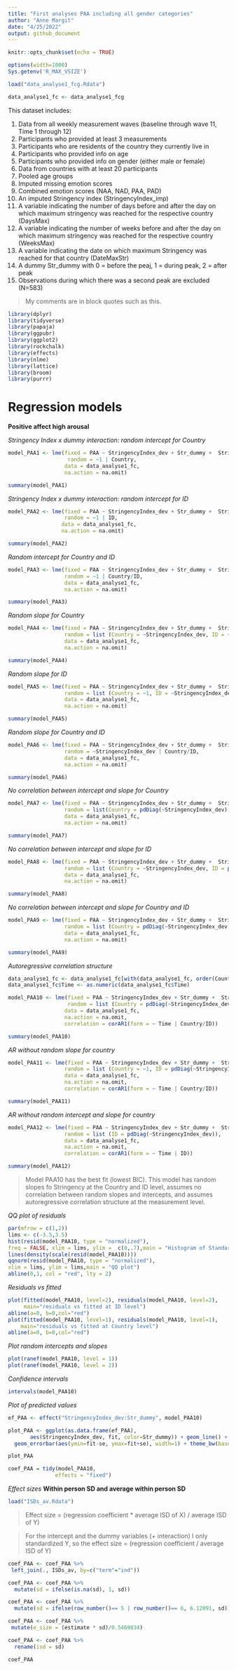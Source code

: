 ```yaml
---
title: "First analyses PAA including all gender categories"
author: "Anne Margit"
date: "4/25/2022"
output: github_document
---
```


```r
knitr::opts_chunk$set(echo = TRUE)
```

```r
options(width=1000)
Sys.getenv('R_MAX_VSIZE')
```

```r
load("data_analyse1_fcg.Rdata")

data_analyse1_fc <- data_analyse1_fcg
```

This dataset includes:

1. Data from all weekly measurement waves (baseline through wave 11, Time 1 through 12) 
2. Participants who provided at least 3 measurements 
3. Participants who are residents of the country they currently live in
4. Participants who provided info on age
5. Participants who provided info on gender (either male or female)
6. Data from countries with at least 20 participants
7. Pooled age groups
8. Imputed missing emotion scores
9. Combined emotion scores (NAA, NAD, PAA, PAD)
10. An imputed Stringency index (StringencyIndex_imp) 
11. A variable indicating the number of days before and after the day on which maximum stringency was reached for the respective country (DaysMax)
12. A variable indicating the number of weeks before and after the day on which maximum stringency was reached for the respective country (WeeksMax)
13. A variable indicating the date on which maximum Stringency was reached for that country (DateMaxStr)
14. A dummy Str_dummy with 0 = before the peaj, 1 = during peak, 2 = after peak
15. Observations during which there was a second peak are excluded (N=583) 

> My comments are in block quotes such as this. 

```r
library(dplyr)
library(tidyverse)
library(papaja)
library(ggpubr)
library(ggplot2)
library(rockchalk)
library(effects)
library(nlme)
library(lattice)
library(broom)
library(purrr)
```

# Regression models

**Positive affect high arousal**

*Stringency Index x dummy interaction: random intercept for Country*
```r
model_PAA1 <- lme(fixed = PAA ~ StringencyIndex_dev + Str_dummy +  StringencyIndex_dev*Str_dummy,
                   random = ~1 | Country, 
                  data = data_analyse1_fc, 
                  na.action = na.omit)

summary(model_PAA1)
```

*Stringency Index x dummy interaction: random intercept for ID*
```r
model_PAA2 <- lme(fixed = PAA ~ StringencyIndex_dev + Str_dummy +  StringencyIndex_dev*Str_dummy,
                  random = ~1 | ID, 
                 data = data_analyse1_fc, 
                 na.action = na.omit)

summary(model_PAA2)
```

*Random intercept for Country and ID*
```r
model_PAA3 <- lme(fixed = PAA ~ StringencyIndex_dev + Str_dummy +  StringencyIndex_dev*Str_dummy,
                  random = ~1 | Country/ID, 
                  data = data_analyse1_fc, 
                  na.action = na.omit)

summary(model_PAA3)
```

*Random slope for Country*
```r
model_PAA4 <- lme(fixed = PAA ~ StringencyIndex_dev + Str_dummy +  StringencyIndex_dev*Str_dummy,
                  random = list (Country = ~StringencyIndex_dev, ID = ~1), 
                  data = data_analyse1_fc, 
                  na.action = na.omit)

summary(model_PAA4)
```

*Random slope for ID*
```r
model_PAA5 <- lme(fixed = PAA ~ StringencyIndex_dev + Str_dummy +  StringencyIndex_dev*Str_dummy,
                  random = list (Country = ~1, ID = ~StringencyIndex_dev), 
                  data = data_analyse1_fc, 
                  na.action = na.omit)

summary(model_PAA5)
```

*Random slope for Country and ID*
```r
model_PAA6 <- lme(fixed = PAA ~ StringencyIndex_dev + Str_dummy +  StringencyIndex_dev*Str_dummy,
                  random = ~StringencyIndex_dev | Country/ID, 
                  data = data_analyse1_fc, 
                  na.action = na.omit)

summary(model_PAA6)
```

*No correlation between intercept and slope for Country*
```r
model_PAA7 <- lme(fixed = PAA ~ StringencyIndex_dev + Str_dummy +  StringencyIndex_dev*Str_dummy,
                  random = list(Country = pdDiag(~StringencyIndex_dev), ID = ~StringencyIndex_dev), 
                  data = data_analyse1_fc, 
                  na.action = na.omit)

summary(model_PAA7)
```

*No correlation between intercept and slope for ID*
```r
model_PAA8 <- lme(fixed = PAA ~ StringencyIndex_dev + Str_dummy +  StringencyIndex_dev*Str_dummy,
                  random = list (Country = ~StringencyIndex_dev, ID = pdDiag(~StringencyIndex_dev)), 
                  data = data_analyse1_fc, 
                  na.action = na.omit)

summary(model_PAA8)
```

*No correlation between intercept and slope for Country and ID*
```r
model_PAA9 <- lme(fixed = PAA ~ StringencyIndex_dev + Str_dummy +  StringencyIndex_dev*Str_dummy,
                  random = list (Country = pdDiag(~StringencyIndex_dev), ID = pdDiag(~StringencyIndex_dev)),
                  data = data_analyse1_fc, 
                  na.action = na.omit)

summary(model_PAA9)
```

*Autoregressive correlation structure*
```r
data_analyse1_fc <- data_analyse1_fc[with(data_analyse1_fc, order(Country, ID, Time)),]
data_analyse1_fc$Time <- as.numeric(data_analyse1_fc$Time)

model_PAA10 <- lme(fixed = PAA ~ StringencyIndex_dev + Str_dummy +  StringencyIndex_dev*Str_dummy,
                   random = list (Country = pdDiag(~StringencyIndex_dev), ID = pdDiag(~StringencyIndex_dev)),
                  data = data_analyse1_fc, 
                  na.action = na.omit,
                  correlation = corAR1(form = ~ Time | Country/ID))

summary(model_PAA10)
```

*AR without random slope for country*
```r
model_PAA11 <- lme(fixed = PAA ~ StringencyIndex_dev + Str_dummy +  StringencyIndex_dev*Str_dummy,
                  random = list (Country = ~1, ID = pdDiag(~StringencyIndex_dev)), 
                  data = data_analyse1_fc, 
                  na.action = na.omit,
                  correlation = corAR1(form = ~ Time | Country/ID))

summary(model_PAA11)
```

*AR without random intercept and slope for country*
```r
model_PAA12 <- lme(fixed = PAA ~ StringencyIndex_dev + Str_dummy +  StringencyIndex_dev*Str_dummy,
                  random = list (ID = pdDiag(~StringencyIndex_dev)), 
                  data = data_analyse1_fc, 
                  na.action = na.omit,
                  correlation = corAR1(form = ~ Time | ID))

summary(model_PAA12)
```


> Model PAA10 has the best fit (lowest BIC). This model has random slopes fo Stringency at the Country and ID level, assumes no correlation between random slopes and intercepts, and assumes autoregressive correlation structure at the measurement level. 

*QQ plot of residuals*
```r
par(mfrow = c(1,2))
lims <- c(-3.5,3.5)
hist(resid(model_PAA10, type = "normalized"),
freq = FALSE, xlim = lims, ylim =  c(0,.7),main = "Histogram of Standardized Residuals")
lines(density(scale(resid(model_PAA10))))
qqnorm(resid(model_PAA10, type = "normalized"),
xlim = lims, ylim = lims,main = "QQ plot")
abline(0,1, col = "red", lty = 2)
```

*Residuals vs fitted*
```r
plot(fitted(model_PAA10, level=2), residuals(model_PAA10, level=2), 
     main="residuals vs fitted at ID level")
abline(a=0, b=0,col="red")
plot(fitted(model_PAA10, level=1), residuals(model_PAA10, level=1), 
    main="residuals vs fitted at Country level")
abline(a=0, b=0,col="red")
```

*Plot random intercepts and slopes*
```r
plot(ranef(model_PAA10, level = 1))
plot(ranef(model_PAA10, level = 2))
```

*Confidence intervals*
```r
intervals(model_PAA10)
```
*Plot of predicted values*
```r
ef_PAA <- effect("StringencyIndex_dev:Str_dummy", model_PAA10)

plot_PAA <- ggplot(as.data.frame(ef_PAA), 
       aes(StringencyIndex_dev, fit, color=Str_dummy)) + geom_line() + 
  geom_errorbar(aes(ymin=fit-se, ymax=fit+se), width=1) + theme_bw(base_size=12) + scale_color_discrete(name="Maximum stringency", labels = c("Before the peak", "During the peak", "After the peak")) + expand_limits(y=c(1, 5))
```

```r
plot_PAA
```

```r
coef_PAA = tidy(model_PAA10, 
               effects = "fixed")
```

*Effect sizes*
**Within person SD and average within person SD**
```r
load("ISDs_av.Rdata")
```

> Effect size = (regression coefficient * average ISD of X) / average ISD of Y) 

> For the intercept and the dummy variables (+ interaction) I only standardized Y, so the effect size = (regression coefficient / average ISD of Y)

```r
coef_PAA <- coef_PAA %>%
 left_join(., ISDs_av, by=c("term"="ind"))

coef_PAA <- coef_PAA %>%
  mutate(sd = ifelse(is.na(sd), 1, sd))

coef_PAA <- coef_PAA %>%
  mutate(sd = ifelse(row_number()== 5 | row_number()== 6, 6.12091, sd))

coef_PAA <- coef_PAA %>%
 mutate(e_size = (estimate * sd)/0.5469834)

coef_PAA <- coef_PAA %>%
  rename(isd = sd)
```

```r
coef_PAA
```


